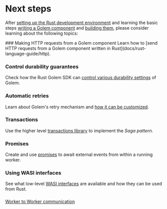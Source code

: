 
# Next steps

After [setting up the Rust development environment](docs/rust-language-guide/setup) and learning the basic steps [writing a Golem component](docs/rust-language-guide/defining-components) and [building them](docs/rust-language-guide/building-components), please consider learning about the following topics:

<Steps>
### Making HTTP requests from a Golem component
Learn how to [send HTTP requests from a Golem component written in Rust](docs/rust-language-guide/http).

### Control durability guarantees

Check how the Rust Golem SDK can [control various durability settings](docs/rust-language-guide/durability) of Golem.

### Automatic retries

Learn about Golem's retry mechanism and [how it can be customized](docs/rust-language-guide/retries).

### Transactions

Use the higher level [transactions library](docs/rust-language-guide/transactions) to implement the _Saga pattern_.

### Promises

Create and use [promises](docs/rust-language-guide/promises) to await external events from within a running worker.

### Using WASI interfaces

See what low-level [WASI interfaces](docs/rust-language-guide/wasi) are available and how they can be used from Rust.

###

[Worker to Worker communication](docs/rust-language-guide/worker-to-worker)

</Steps>
